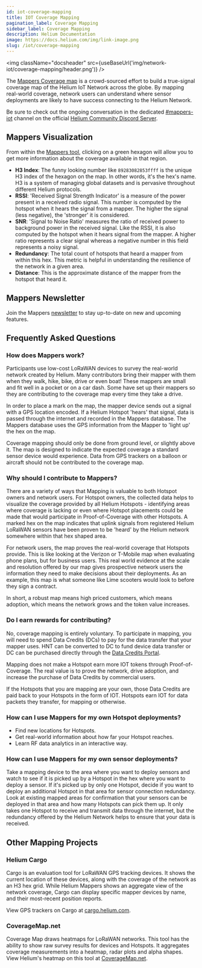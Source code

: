 ```yaml
---
id: iot-coverage-mapping
title: IOT Coverage Mapping
pagination_label: Coverage Mapping
sidebar_label: Coverage Mapping
description: Helium Documentation
image: https://docs.helium.com/img/link-image.png
slug: /iot/coverage-mapping
---
```



<img className="docsheader" src={useBaseUrl('img/network-iot/coverage-mapping/header.png')} />

The [Mappers Coverage map](https://mappers.helium.com) is a crowd-sourced effort to build a
true-signal coverage map of the Helium IoT Network across the globe. By mapping real-world coverage,
network users can understand where sensor deployments are likely to have success connecting to the
Helium Network.

Be sure to check out the ongoing conversation in the dedicated
[#mappers-iot](discord://discord.com/channels/404106811252408320/730801390431240228) channel on the
official [Helium Community Discord Server](https://discord.gg/helium).

## Mappers Visualization

From within the [Mappers tool](http://mappers.helium.com), clicking on a green hexagon will allow
you to get more information about the coverage available in that region.

<MapperWebsite />

- **H3 Index**: The funny looking number like `89283082853ffff` is the unique H3 index of the
  hexagon on the map. In other words, it's the hex's name. H3 is a system of managing global
  datasets and is pervasive throughout different Helium protocols.
- **RSSI**: 'Received Signal Strength Indicator' is a measure of the power present in a received
  radio signal. This number is computed by the hotspot when it hears the signal from a mapper. The
  higher the signal (less negative), the 'stronger' it is considered.
- **SNR**: 'Signal to Noise Ratio' measures the ratio of received power to background power in the
  received signal. Like the RSSI, it is also computed by the hotspot when it hears signal from the
  mapper. A higher ratio represents a clear signal whereas a negative number in this field
  represents a noisy signal.
- **Redundancy**: The total count of hotspots that heard a mapper from within this hex. This metric
  is helpful in understanding the resilience of the network in a given area.
- **Distance**: This is the approximate distance of the mapper from the hotspot that heard it.

## Mappers Newsletter

Join the Mappers [newsletter](https://www.helium.com/mappers) to stay up-to-date on new and upcoming
features.

## Frequently Asked Questions

### How does Mappers work?

Participants use low-cost LoRaWAN devices to survey the real-world network created by Helium. Many
contributors bring their mapper with them when they walk, hike, bike, drive or even boat! These
mappers are small and fit well in a pocket or on a car dash. Some have set up their mappers so they
are contributing to the coverage map every time they take a drive.

In order to place a mark on the map, the mapper device sends out a signal with a GPS location
encoded. If a Helium Hotspot 'hears' that signal, data is passed through the internet and recorded
in the Mappers database. The Mappers database uses the GPS information from the Mapper to 'light up'
the hex on the map.

Coverage mapping should only be done from ground level, or slightly above it. The map is designed to
indicate the expected coverage a standard sensor device would experience. Data from GPS trackers on
a balloon or aircraft should not be contributed to the coverage map.

### Why should I contribute to Mappers?

There are a variety of ways that Mapping is valuable to both Hotspot owners and network users. For
Hotspot owners, the collected data helps to visualize the coverage provided by all Helium Hotspots -
identifying areas where coverage is lacking or even where Hotspot placements could be made that
would participate in Proof-of-Coverage with other Hotspots. A marked hex on the map indicates that
uplink signals from registered Helium LoRaWAN sensors have been proven to be 'heard' by the Helium
network somewhere within that hex shaped area.

For network users, the map proves the real-world coverage that Hotspots provide. This is like
looking at the Verizon or T-Mobile map when evaluating phone plans, but for business users. This
real world evidence at the scale and resolution offered by our map gives prospective network users
the information they need to make decisions about their deployments. As an example, this map is what
someone like Lime scooters would look to before they sign a contract.

In short, a robust map means high priced customers, which means adoption, which means the network
grows and the token value increases.

### Do I earn rewards for contributing?

No, coverage mapping is entirely voluntary. To participate in mapping, you will need to spend Data
Credits (DCs) to pay for the data transfer that your mapper uses. HNT can be converted to DC to fund
device data transfer or DC can be purchased directly through the
[Data Credits Portal](/tokens/data-credit-portal).

Mapping does not make a Hotspot earn more IOT tokens through Proof-of-Coverage. The real value is to
prove the network, drive adoption, and increase the purchase of Data Credits by commercial users.

If the Hotspots that you are mapping are your own, those Data Credits are paid back to your Hotspots
in the form of IOT. Hotspots earn IOT for data packets they transfer, for mapping or otherwise.

### How can I use Mappers for my own Hotspot deployments?

- Find new locations for Hotspots.
- Get real-world information about how far your Hotspot reaches.
- Learn RF data analytics in an interactive way.

### How can I use Mappers for my own sensor deployments?

Take a mapping device to the area where you want to deploy sensors and watch to see if it is picked
up by a Hotspot in the hex where you want to deploy a sensor. If it's picked up by only one Hotspot,
decide if you want to deploy an additional Hotspot in that area for sensor connection redundancy.
Look at existing mapped areas for confirmation that your sensors can be deployed in that area and
how many Hotspots can pick them up. It only takes one Hotspot to receive and transmit data through
the internet, but the redundancy offered by the Helium Network helps to ensure that your data is
received.

## Other Mapping Projects

### Helium Cargo

Cargo is an evaluation tool for LoRaWAN GPS tracking devices. It shows the current location of these
devices, along with the coverage of the network as an H3 hex grid. While Helium Mappers shows an
aggregate view of the network coverage, Cargo can display specific mapper devices by name, and their
most-recent position reports.

View GPS trackers on Cargo at [cargo.helium.com](https://cargo.helium.com/).

### CoverageMap.net

Coverage Map draws heatmaps for LoRaWAN networks. This tool has the ability to show raw survey
results for devices and Hotspots. It aggregates coverage measurements into a heatmap, radar plots
and alpha shapes. View Helium's heatmap on this tool at [CoverageMap.net](https://coveragemap.net/).
